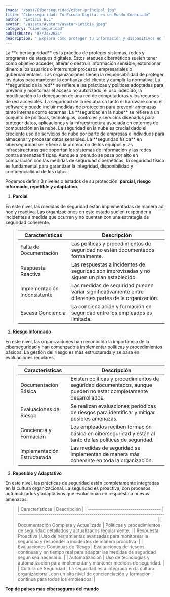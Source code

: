 ```yaml
---
image: "/post/Ciberseguridad/ciber-principal.jpg"
title: "Ciberseguridad: Tu Escudo Digital en un Mundo Conectado"
author: "Leticia E.L"
avatar: "/assets/Avatars/avatar-Leticia.jpeg"
category: "ciberseguridad"
publishDate: "07/24/2024"
description: " Explora cómo proteger tu información y dispositivos en la era digital, aprendiendo sobre amenazas cibernéticas, técnicas de defensa, y las mejores prácticas para mantenerte seguro en línea."
---
```


<ImageMDX src="/post/Ciberseguridad/ciber1.jpg" alt="Ciberseguridad" width={800} height={400} />

<Parrafo>
  La **ciberseguridad** es la práctica de proteger sistemas, redes y programas de ataques digitales. Estos ataques cibernéticos
  suelen tener como objetivo acceder, alterar o destruir información sensible, extorsionar dinero a los usuarios o interrumpir
  procesos empresariales o gubernamentales. Las organizaciones tienen la responsabilidad de proteger los datos para mantener la
  confianza del cliente y cumplir la normativa.
</Parrafo>

<ImageMDX src="/post/Ciberseguridad/ciber2.jpg" alt="ciberseguridad" width={800} height={400} />
<Parrafo>
  La **seguridad de la red** se refiere a las prácticas y políticas adoptadas para prevenir y monitorear el acceso no autorizado,
  el uso indebido, la modificación o la denegación de una red de computadoras y los recursos de red accesibles. La seguridad de la
  red abarca tanto el hardware como el software y puede incluir medidas de protección para prevenir amenazas tanto internas como
  externas.
</Parrafo>

<ImageMDX src="/post/Ciberseguridad/ciber3.jpg" alt="ciberseguridad" width={800} height={400} />
<Parrafo>
  La **seguridad en la nube** se refiere a un conjunto de políticas, tecnologías, controles y servicios diseñados para proteger
  datos, aplicaciones y la infraestructura asociada en entornos de computación en la nube. La seguridad en la nube es crucial dado
  el creciente uso de servicios de nube por parte de empresas e individuos para almacenar y procesar datos sensibles.
</Parrafo>

<Parrafo>
La **seguridad física** en ciberseguridad se refiere a la protección de los equipos y las infraestructuras que soportan los sistemas de información y las redes contra amenazas físicas. Aunque a menudo se pasa por alto en comparación con las medidas de seguridad cibernéticas, la seguridad física es fundamental para garantizar la integridad, disponibilidad y confidencialidad de los datos.

</Parrafo>

<Divider />

<ImageMDX src="/post/Ciberseguridad/ciber4.png" alt="ciberseguridad" width={800} height={400} />

<Parrafo>Podemos definir 3 niveles o estados de su protección: **parcial, riesgo informado, repetible y adaptativo**.</Parrafo>

1. **Parcial**

En este nivel, las medidas de seguridad están implementadas de manera ad hoc y reactiva. Las organizaciones en este estado suelen responder a incidentes a medida que ocurren y no cuentan con una estrategia de seguridad coherente.

<BlockQuote>

| Características              | Descripción                                                                                           |
| ---------------------------- | ----------------------------------------------------------------------------------------------------- |
| Falta de Documentación       | Las políticas y procedimientos de seguridad no están documentados formalmente.                        |
| Respuesta Reactiva           | Las respuestas a incidentes de seguridad son improvisadas y no siguen un plan establecido.            |
| Implementación Inconsistente | Las medidas de seguridad pueden variar significativamente entre diferentes partes de la organización. |
| Escasa Conciencia            | La concienciación y formación en seguridad entre los empleados es limitada.                           |

</BlockQuote>

2. **Riesgo Informado**

En este nivel, las organizaciones han reconocido la importancia de la ciberseguridad y han comenzado a implementar políticas y procedimientos básicos. La gestión del riesgo es más estructurada y se basa en evaluaciones regulares.

<BlockQuote>

| Características             | Descripción                                                                                                       |
| --------------------------- | ----------------------------------------------------------------------------------------------------------------- |
| Documentación Básica        | Existen políticas y procedimientos de seguridad documentados, aunque pueden no estar completamente desarrollados. |
| Evaluaciones de Riesgo      | Se realizan evaluaciones periódicas de riesgos para identificar y mitigar posibles amenazas.                      |
| Conciencia y Formación      | Los empleados reciben formación básica en ciberseguridad y están al tanto de las políticas de seguridad.          |
| Implementación Estructurada | Las medidas de seguridad se implementan de manera más coherente en toda la organización.                          |

</BlockQuote>

3. **Repetible y Adaptativo**

En este nivel, las prácticas de seguridad están completamente integradas en la cultura organizacional. La seguridad es proactiva, con procesos automatizados y adaptativos que evolucionan en respuesta a nuevas amenazas.

<BlockQuote>
| Características                      | Descripción                                                                                                                                  |
| ------------------------------------ | -------------------------------------------------------------------------------------------------------------------------------------------- |
| Documentación Completa y Actualizada | Políticas y procedimientos de seguridad detallados y actualizados regularmente.                                                              |
| Respuesta Proactiva                  | Uso de herramientas avanzadas para monitorear la seguridad y responder a incidentes de manera proactiva.                                     |
| Evaluaciones Continuas de Riesgo     | Evaluaciones de riesgos continuas y en tiempo real para adaptar las medidas de seguridad según sea necesario.                                |
| Automatización                       | Uso de tecnologías y automatización para implementar y mantener medidas de seguridad.                                                        |
| Cultura de Seguridad                 | La seguridad está integrada en la cultura organizacional, con un alto nivel de concienciación y formación continua para todos los empleados. |

</BlockQuote>

<SubSeccion> **Top de paises mas ciberseguros del mundo** </SubSeccion>

<YouTubeVideo url="https://www.youtube.com/watch?v=tCtA5EZh4bg" />
